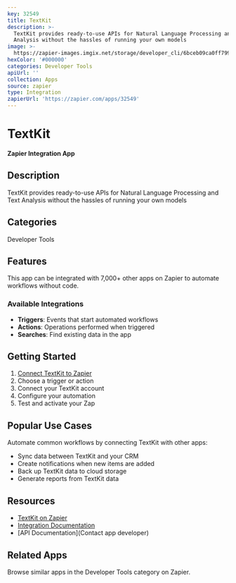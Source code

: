 ```yaml
---
key: 32549
title: TextKit
description: >-
  TextKit provides ready-to-use APIs for Natural Language Processing and Text
  Analysis without the hassles of running your own models
image: >-
  https://zapier-images.imgix.net/storage/developer_cli/6bceb09ca0ff7991d1a807184f5bdebd.png?auto=format%2Ccompress&ixlib=python-3.0.0&q=50
hexColor: '#000000'
categories: Developer Tools
apiUrl: ''
collection: Apps
source: zapier
type: Integration
zapierUrl: 'https://zapier.com/apps/32549'
---
```

# TextKit

**Zapier Integration App**

## Description

TextKit provides ready-to-use APIs for Natural Language Processing and Text Analysis without the hassles of running your own models

## Categories

Developer Tools

## Features

This app can be integrated with 7,000+ other apps on Zapier to automate workflows without code.

### Available Integrations

- **Triggers**: Events that start automated workflows
- **Actions**: Operations performed when triggered
- **Searches**: Find existing data in the app

## Getting Started

1. [Connect TextKit to Zapier](https://zapier.com/apps/32549)
2. Choose a trigger or action
3. Connect your TextKit account
4. Configure your automation
5. Test and activate your Zap

## Popular Use Cases

Automate common workflows by connecting TextKit with other apps:

- Sync data between TextKit and your CRM
- Create notifications when new items are added
- Back up TextKit data to cloud storage
- Generate reports from TextKit data

## Resources

- [TextKit on Zapier](https://zapier.com/apps/32549)
- [Integration Documentation](https://zapier.com/apps/32549/integrations)
- [API Documentation](Contact app developer)

## Related Apps

Browse similar apps in the Developer Tools category on Zapier.
